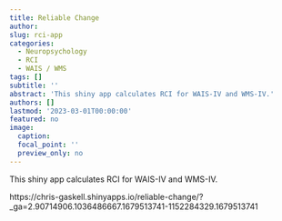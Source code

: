 ```yaml
---
title: Reliable Change
author:
slug: rci-app
categories:
  - Neuropsychology
  - RCI
  - WAIS / WMS
tags: []
subtitle: ''
abstract: 'This shiny app calculates RCI for WAIS-IV and WMS-IV.'
authors: []
lastmod: '2023-03-01T00:00:00'
featured: no
image:
  caption:
  focal_point: ''
  preview_only: no
---
```

This shiny app calculates RCI for WAIS-IV and WMS-IV.

https://chris-gaskell.shinyapps.io/reliable-change/?_ga=2.90714906.1036486667.1679513741-1152284329.1679513741